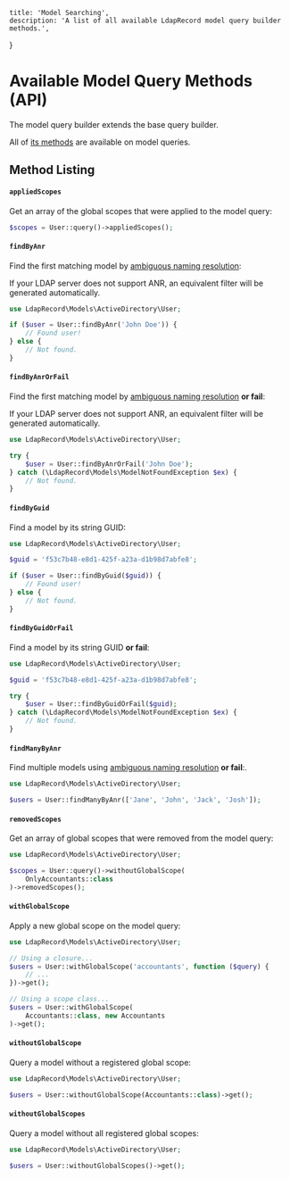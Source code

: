     title: 'Model Searching',
    description: 'A list of all available LdapRecord model query builder methods.',
}


# Available Model Query Methods (API)

<Important>
The model query builder extends the base query builder. 

All of [its methods](/docs/core/v2/searching-api) are available on model queries.
</Important>

## Method Listing

#### `appliedScopes`

Get an array of the global scopes that were applied to the model query:

```php
$scopes = User::query()->appliedScopes();
```

#### `findByAnr`

Find the first matching model by [ambiguous naming resolution](https://social.technet.microsoft.com/wiki/contents/articles/22653.active-directory-ambiguous-name-resolution.aspx):

<Important>
If your LDAP server does not support ANR, an equivalent filter will be generated automatically.
</Important>

```php
use LdapRecord\Models\ActiveDirectory\User;

if ($user = User::findByAnr('John Doe')) {
    // Found user!
} else {
    // Not found.
}
```

#### `findByAnrOrFail`

Find the first matching model by [ambiguous naming resolution](https://social.technet.microsoft.com/wiki/contents/articles/22653.active-directory-ambiguous-name-resolution.aspx) **or fail**:

<Important>
If your LDAP server does not support ANR, an equivalent filter will be generated automatically.
</Important>

```php
use LdapRecord\Models\ActiveDirectory\User;

try {
    $user = User::findByAnrOrFail('John Doe');
} catch (\LdapRecord\Models\ModelNotFoundException $ex) {
    // Not found.
}
```

#### `findByGuid`

Find a model by its string GUID:

```php
use LdapRecord\Models\ActiveDirectory\User;

$guid = 'f53c7b48-e8d1-425f-a23a-d1b98d7abfe8';

if ($user = User::findByGuid($guid)) {
    // Found user!
} else {
    // Not found.
}
```

#### `findByGuidOrFail`

Find a model by its string GUID **or fail**:

```php
use LdapRecord\Models\ActiveDirectory\User;

$guid = 'f53c7b48-e8d1-425f-a23a-d1b98d7abfe8';

try {
    $user = User::findByGuidOrFail($guid);
} catch (\LdapRecord\Models\ModelNotFoundException $ex) {
    // Not found.
}
```

#### `findManyByAnr`

Find multiple models using [ambiguous naming resolution](https://social.technet.microsoft.com/wiki/contents/articles/22653.active-directory-ambiguous-name-resolution.aspx) **or fail**:.

```php
use LdapRecord\Models\ActiveDirectory\User;

$users = User::findManyByAnr(['Jane', 'John', 'Jack', 'Josh']);
```

#### `removedScopes`

Get an array of global scopes that were removed from the model query:

```php
use LdapRecord\Models\ActiveDirectory\User;

$scopes = User::query()->withoutGlobalScope(
    OnlyAccountants::class
)->removedScopes();
```

#### `withGlobalScope`

Apply a new global scope on the model query:

```php
use LdapRecord\Models\ActiveDirectory\User;

// Using a closure...
$users = User::withGlobalScope('accountants', function ($query) {
    // ...
})->get();

// Using a scope class...
$users = User::withGlobalScope(
    Accountants::class, new Accountants
)->get();
```

#### `withoutGlobalScope`

Query a model without a registered global scope:

```php
use LdapRecord\Models\ActiveDirectory\User;

$users = User::withoutGlobalScope(Accountants::class)->get();
```

#### `withoutGlobalScopes`

Query a model without all registered global scopes:

```php
use LdapRecord\Models\ActiveDirectory\User;

$users = User::withoutGlobalScopes()->get();
```
